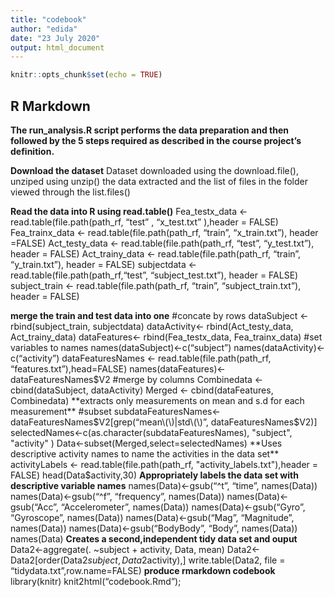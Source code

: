 ```yaml
---
title: "codebook"
author: "edida"
date: "23 July 2020"
output: html_document
---
```


```r
knitr::opts_chunk$set(echo = TRUE)
```

## R Markdown

**The run_analysis.R script performs the data preparation and then followed by the 5 steps required as described in the course project’s definition.**

**Download the dataset**
Dataset downloaded using the download.file(), unziped using unzip() the data extracted and the list of files in the folder viewed through the list.files()

**Read the data into R using read.table()**
Fea_testx_data <- read.table(file.path(path_rf, "test" , "x_test.txt" ),header = FALSE)
Fea_trainx_data <- read.table(file.path(path_rf, "train", "x_train.txt"), header =FALSE)
Act_testy_data <- read.table(file.path(path_rf, "test", "y_test.txt"), header = FALSE)
Act_trainy_data <- read.table(file.path(path_rf, "train", "y_train.txt"), header = FALSE)
subjectdata <- read.table(file.path(path_rf,"test", "subject_test.txt"), header = FALSE)
subject_train <- read.table(file.path(path_rf, "train", "subject_train.txt"), header = FALSE)

**merge the train and test data into one** 
#concate by rows
dataSubject <- rbind(subject_train, subjectdata)
dataActivity<- rbind(Act_testy_data, Act_trainy_data)
dataFeatures<- rbind(Fea_testx_data, Fea_trainx_data)
#set variables to names
names(dataSubject)<-c("subject")
names(dataActivity)<- c("activity")
dataFeaturesNames <- read.table(file.path(path_rf, "features.txt"),head=FALSE)
names(dataFeatures)<- dataFeaturesNames$V2
#merge by columns
Combinedata <- cbind(dataSubject, dataActivity)
Merged <- cbind(dataFeatures, Combinedata)
**extracts only measurements on mean and s.d for each measurement**
#subset
subdataFeaturesNames<-dataFeaturesNames$V2[grep("mean\\(\\)|std\\(\\)", dataFeaturesNames$V2)]
selectedNames<-c(as.character(subdataFeaturesNames), "subject", "activity" )
Data<-subset(Merged,select=selectedNames)
**Uses descriptive activity names to name the activities in the data set**
activityLabels <- read.table(file.path(path_rf, "activity_labels.txt"),header = FALSE)
head(Data$activity,30)
**Appropriately labels the data set with descriptive variable names**
names(Data)<-gsub("^t", "time", names(Data))
names(Data)<-gsub("^f", "frequency", names(Data))
names(Data)<-gsub("Acc", "Accelerometer", names(Data))
names(Data)<-gsub("Gyro", "Gyroscope", names(Data))
names(Data)<-gsub("Mag", "Magnitude", names(Data))
names(Data)<-gsub("BodyBody", "Body", names(Data))
names(Data)
**Creates a second,independent tidy data set and ouput**
Data2<-aggregate(. ~subject + activity, Data, mean)
Data2<-Data2[order(Data2$subject,Data2$activity),]
write.table(Data2, file = "tidydata.txt",row.name=FALSE)
**produce rmarkdown codebook**
library(knitr)
knit2html("codebook.Rmd");












